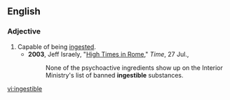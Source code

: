 ==English==

===Adjective===
{{en-adj}}

# Capable of being [[ingest]]ed.
#* '''2003''', Jeff Israely, "[http://www.time.com/time/magazine/article/0,9171,471152,00.html High Times in Rome]," ''Time'', 27 Jul.,
#*:None of the psychoactive ingredients show up on the Interior Ministry's list of banned '''ingestible''' substances.

[[vi:ingestible]]